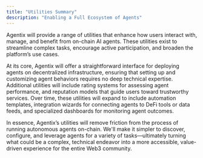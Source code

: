 ```yaml
---
title: "Utilities Summary"
description: "Enabling a Full Ecosystem of Agents"
---
```


Agentix will provide a range of utilities that enhance how users interact with, manage, and benefit from on-chain AI agents. These utilities exist to streamline complex tasks, encourage active participation, and broaden the platform’s use cases.

At its core, Agentix will offer a straightforward interface for deploying agents on decentralized infrastructure, ensuring that setting up and customizing agent behaviors requires no deep technical expertise. Additional utilities will include rating systems for assessing agent performance, and reputation models that guide users toward trustworthy services. Over time, these utilities will expand to include automation templates, integration wizards for connecting agents to DeFi tools or data feeds, and specialized dashboards for monitoring agent outcomes.

In essence, Agentix’s utilities will remove friction from the process of running autonomous agents on-chain. We'll make it simpler to discover, configure, and leverage agents for a variety of tasks—ultimately turning what could be a complex, technical endeavor into a more accessible, value-driven experience for the entire Web3 community.